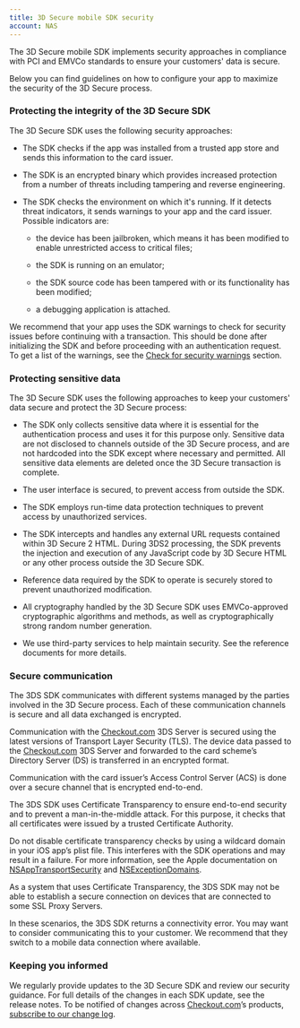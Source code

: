 ```yaml
---
title: 3D Secure mobile SDK security
account: NAS
---
```


The 3D Secure mobile SDK implements security approaches in compliance with PCI and EMVCo standards to ensure your customers' data is secure.

Below you can find guidelines on how to configure your app to maximize the security of the 3D Secure process.

### Protecting the integrity of the 3D Secure SDK

The 3D Secure SDK uses the following security approaches:

- The SDK checks if the app was installed from a trusted app store and sends this information to the card issuer.

- The SDK is an encrypted binary which provides increased protection from a number of threats including tampering and reverse engineering.

- The SDK checks the environment on which it's running. If it detects threat indicators, it sends warnings to your app and the card issuer. Possible indicators are:

   - the device has been jailbroken, which means it has been modified to enable unrestricted access to critical files;

   - the SDK is running on an emulator;

   - the SDK source code has been tampered with or its functionality has been modified;

   - a debugging application is attached.

<TipBox variant="info" title="Security warnings">

We recommend that your app uses the SDK warnings to check for security issues before continuing with a transaction. This should be done after initializing the SDK and before proceeding with an authentication request. To get a list of the warnings, see the [Check for security warnings](/risk-management/sessions/non-hosted-sessions/3d-secure-mobile-sdks#id-3DSecuremobileSDKs-Step2:InitializetheSDKinitialize) section.

</TipBox>

###  Protecting sensitive data

The 3D Secure SDK uses the following approaches to keep your customers' data secure and protect the 3D Secure process:

- The SDK only collects sensitive data where it is essential for the authentication process and uses it for this purpose only. Sensitive data are not disclosed to channels outside of the 3D Secure process, and are not hardcoded into the SDK except where necessary and permitted. All sensitive data elements are deleted once the 3D Secure transaction is complete.

- The user interface is secured, to prevent access from outside the SDK.

- The SDK employs run-time data protection techniques to prevent access by unauthorized services.

- The SDK intercepts and handles any external URL requests contained within 3D Secure 2 HTML. During 3DS2 processing, the SDK prevents the injection and execution of any JavaScript code by 3D Secure HTML or any other process outside the 3D Secure SDK.

- Reference data required by the SDK to operate is securely stored to prevent unauthorized modification.

- All cryptography handled by the 3D Secure SDK uses EMVCo-approved cryptographic algorithms and methods, as well as cryptographically strong random number generation.

- We use third-party services to help maintain security. See the reference documents for more details.

### Secure communication

The 3DS SDK communicates with different systems managed by the parties involved in the 3D Secure process. Each of these communication channels is secure and all data exchanged is encrypted.

Communication with the [Checkout.com](https://www.checkout.com/) 3DS Server is secured using the latest versions of Transport Layer Security (TLS). The device data passed to the [Checkout.com](https://www.checkout.com/) 3DS Server and forwarded to the card scheme’s Directory Server (DS) is transferred in an encrypted format.

Communication with the card issuer’s Access Control Server (ACS) is done over a secure channel that is encrypted end-to-end.

The 3DS SDK uses Certificate Transparency to ensure end-to-end security and to prevent a man-in-the-middle attack. For this purpose, it checks that all certificates were issued by a trusted Certificate Authority. 

<TipBox variant="warning" title="Disabling certificate transparency checks">

Do not disable certificate transparency checks by using a wildcard domain in your iOS app’s plist file. This interferes with the SDK operations and may result in a failure. For more information, see the Apple documentation on [NSAppTransportSecurity](https://developer.apple.com/documentation/bundleresources/information_property_list/nsapptransportsecurity) and [NSExceptionDomains](https://developer.apple.com/documentation/bundleresources/information_property_list/nsapptransportsecurity/nsexceptiondomains).

</TipBox>

<TipBox variant="note" title="Certificate transparency and SSL proxy servers">

As a system that uses Certificate Transparency, the 3DS SDK may not be able to establish a secure connection on devices that are connected to some SSL Proxy Servers.

In these scenarios, the 3DS SDK returns a connectivity error. You may want to consider communicating this to your customer. We recommend that they switch to a mobile data connection where available.

</TipBox>

### Keeping you informed

We regularly provide updates to the 3D Secure SDK and review our security guidance. For full details of the changes in each SDK update, see the release notes. To be notified of changes across [Checkout.com](https://www.checkout.com/)’s products, [subscribe to our change log](/changelog).



